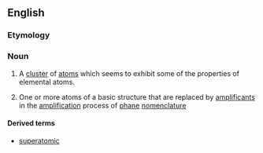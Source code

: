 ==English==


===Etymology===
{{prefix|super|atom}}

===Noun===
{{en-noun}}
{{wikipedia}}

#{{physics|chemistry}} A [[cluster]] of [[atom]]s which seems to exhibit some of the properties of elemental atoms.
#{{organic chemistry}} One or more atoms of a basic structure that are replaced by [[amplificant]]s in the [[amplification]] process of [[phane]] [[nomenclature]]

====Derived terms====
*[[superatomic]]